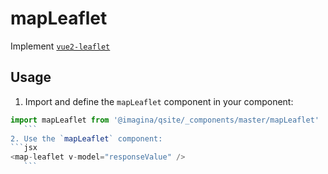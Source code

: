 
# mapLeaflet
Implement [`vue2-leaflet`](https://vue2-leaflet.netlify.app/)

<TableTabs tabsContent={componentMapLeaflet} />

## Usage

1. Import and define the `mapLeaflet` component in your component:

 ```js
 import mapLeaflet from '@imagina/qsite/_components/master/mapLeaflet'
    ```
2. Use the `mapLeaflet` component:
 ```jsx
 <map-leaflet v-model="responseValue" />
    ```